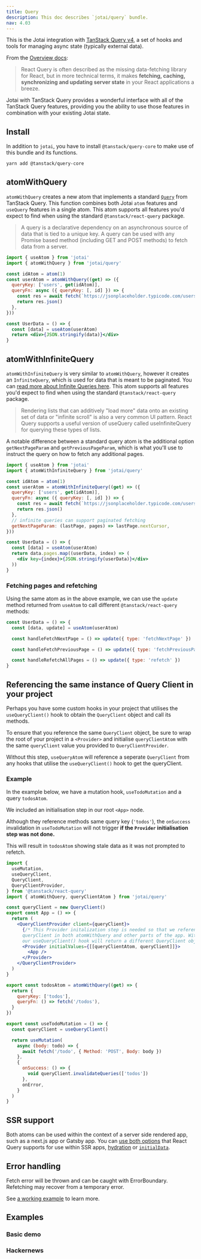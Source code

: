 ```yaml
---
title: Query
description: This doc describes `jotai/query` bundle.
nav: 4.03
---
```


This is the Jotai integration with [TanStack Query v4](https://tanstack.com/query/v4), a set of hooks and tools for managing async state (typically external data).

From the [Overview docs](https://tanstack.com/query/v4/docs/overview):

> React Query is often described as the missing data-fetching library for React, but in more technical terms, it makes **fetching, caching, synchronizing and updating server state** in your React applications a breeze.

Jotai with TanStack Query provides a wonderful interface with all of the TanStack Query features, providing you the ability to use those features in combination with your existing Jotai state.

## Install

In addition to `jotai`, you have to install `@tanstack/query-core` to make use of this bundle and its functions.

```bash
yarn add @tanstack/query-core
```

## atomWithQuery

`atomWithQuery` creates a new atom that implements a standard [`Query`](https://tanstack.com/query/v4/docs/guides/queries) from TanStack Query. This function combines both Jotai `atom` features and `useQuery` features in a single atom. This atom supports all features you'd expect to find when using the standard `@tanstack/react-query` package.

> A query is a declarative dependency on an asynchronous source of data that is tied to a unique key. A query can be used with any Promise based method (including GET and POST methods) to fetch data from a server.

```jsx
import { useAtom } from 'jotai'
import { atomWithQuery } from 'jotai/query'

const idAtom = atom(1)
const userAtom = atomWithQuery((get) => ({
  queryKey: ['users', get(idAtom)],
  queryFn: async ({ queryKey: [, id] }) => {
    const res = await fetch(`https://jsonplaceholder.typicode.com/users/${id}`)
    return res.json()
  },
}))

const UserData = () => {
  const [data] = useAtom(userAtom)
  return <div>{JSON.stringify(data)}</div>
}
```

## atomWithInfiniteQuery

`atomWithInfiniteQuery` is very similar to `atomWithQuery`, however it creates an `InfiniteQuery`, which is used for data that is meant to be paginated. You can [read more about Infinite Queries here](https://tanstack.com/query/v4/docs/guides/infinite-queries). This atom supports all features you'd expect to find when using the standard `@tanstack/react-query` package.

> Rendering lists that can additively "load more" data onto an existing set of data or "infinite scroll" is also a very common UI pattern. React Query supports a useful version of useQuery called useInfiniteQuery for querying these types of lists.

A notable difference between a standard query atom is the additional option `getNextPageParam` and `getPreviousPageParam`, which is what you'll use to instruct the query on how to fetch any additional pages.

```jsx
import { useAtom } from 'jotai'
import { atomWithInfiniteQuery } from 'jotai/query'

const idAtom = atom(1)
const userAtom = atomWithInfiniteQuery((get) => ({
  queryKey: ['users', get(idAtom)],
  queryFn: async ({ queryKey: [, id] }) => {
    const res = await fetch(`https://jsonplaceholder.typicode.com/users/${id}`)
    return res.json()
  },
  // infinite queries can support paginated fetching
  getNextPageParam: (lastPage, pages) => lastPage.nextCursor,
}))

const UserData = () => {
  const [data] = useAtom(userAtom)
  return data.pages.map((userData, index) => (
    <div key={index}>{JSON.stringify(userData)}</div>
  ))
}
```

### Fetching pages and refetching

Using the same atom as in the above example, we can use the `update` method returned from `useAtom` to call different `@tanstack/react-query` methods:

```js
const UserData = () => {
  const [data, update] = useAtom(userAtom)

  const handleFetchNextPage = () => update({ type: 'fetchNextPage' })

  const handleFetchPreviousPage = () => update({ type: 'fetchPreviousPage' })

  const handleRefetchAllPages = () => update({ type: 'refetch' })
}
```

## Referencing the same instance of Query Client in your project

Perhaps you have some custom hooks in your project that utilises the `useQueryClient()` hook to obtain the `QueryClient` object and call its methods.

To ensure that you reference the same `QueryClient` object, be sure to wrap the root of your project in a `<Provider>` and initialise `queryClientAtom` with the same `queryClient` value you provided to `QueryClientProvider`.

Without this step, `useQueryAtom` will reference a seperate `QueryClient` from any hooks that utilise the `useQueryClient()` hook to get the queryClient.

### Example

In the example below, we have a mutation hook, `useTodoMutation` and a query `todosAtom`.

We included an initialisation step in our root `<App>` node.

Although they reference methods same query key (`'todos'`), the `onSuccess` invalidation in `useTodoMutation` will not trigger **if the `Provider` initialisation step was not done.**

This will result in `todosAtom` showing stale data as it was not prompted to refetch.

```jsx
import {
  useMutation,
  useQueryClient,
  QueryClient,
  QueryClientProvider,
} from '@tanstack/react-query'
import { atomWithQuery, queryClientAtom } from 'jotai/query'

const queryClient = new QueryClient()
export const App = () => {
  return (
    <QueryClientProvider client={queryClient}>
      {/* This Provider initalization step is needed so that we reference the same
      queryClient in both atomWithQuery and other parts of the app. Without this,
      our useQueryClient() hook will return a different QueryClient object */}
      <Provider initialValues={[[queryClientAtom, queryClient]]}>
        <App />
      </Provider>
    </QueryClientProvider>
  )
}

export const todosAtom = atomWithQuery((get) => {
  return {
    queryKey: ['todos'],
    queryFn: () => fetch('/todos'),
  }
})

export const useTodoMutation = () => {
  const queryClient = useQueryClient()

  return useMutation(
    async (body: todo) => {
      await fetch('/todo', { Method: 'POST', Body: body })
    },
    {
      onSuccess: () => {
        void queryClient.invalidateQueries(['todos'])
      },
      onError,
    }
  )
}
```

## SSR support

Both atoms can be used within the context of a server side rendered app, such as a next.js app or Gatsby app. You can [use both options](https://tanstack.com/query/v4/docs/guides/ssr) that React Query supports for use within SSR apps, [hydration](https://tanstack.com/query/v4/docs/guides/ssr#using-hydration) or [`initialData`](https://tanstack.com/query/v4/docs/guides/ssr#using-initialdata).

## Error handling

Fetch error will be thrown and can be caught with ErrorBoundary.
Refetching may recover from a temporary error.

See [a working example](https://codesandbox.io/s/04mepx) to learn more.

## Examples

### Basic demo

<CodeSandbox id="ij2sd" />

### Hackernews

<CodeSandbox id="u4sli" />
